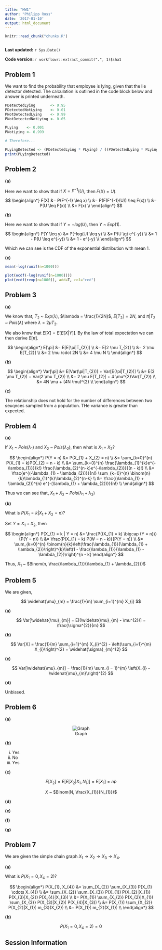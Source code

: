 ```yaml
---
title: "HW1"
author: "Philipp Ross"
date: '2017-01-10'
output: html_document
---
```


```r
knitr::read_chunk("chunks.R")
```

```r
```

**Last updated:** `r Sys.Date()`

**Code version:** `r workflowr::extract_commit(".", 1)$sha1`


## Problem 1

We want to find the probability that employee is lying, given that the lie detector detected. The calculation is outlined in the code block below and answer is printed underneath.

```r
PDetectedLying       <- 0.95
PDetectedNotLying    <- 0.01
PNotDetectedLying    <- 0.99
PNotDetectedNotLying <- 0.05

PLying    <- 0.001
PNotLying <- 0.999

# Therefore...

PLyingDetected <- (PDetectedLying * PLying) / ((PDetectedLying * PLying) + (PDetectedNotLying*PNotLying))
print(PLyingDetected)
```

## Problem 2

**(a)**

Here we want to show that if $X = F^{-1}(U)$, then $F(X) = U)$.

$$
\begin{align*}
F(X) &= P(F^{-1} \leq x)  \\
     &= P(F(F^{-1}(U)) \leq F(x)) \\  
     &= P(U \leq F(x))  \\
     &= F(x)  \\
\end{align*}
$$

**(b)**

Here we want to show that if $Y = -log(U)$, then $Y$ ~ $Exp(1)$.

$$
\begin{align*}
P(Y \leq y) &= P(-log(U) \leq y) \\
            &= P(U \gt e^{-y}) \\
            &= 1 - P(U \leq e^{-y}) \\
            &= 1 - e^{-y} \\
\end{align*}
$$

Which we can see is the CDF of the exponential distribution with mean 1.

**(c)**

```r
mean(-log(runif(n=1000)))

plot(ecdf(-log(runif(n=1000))))
plot(ecdf(rexp(n=1000)), add=T, col="red")
```

## Problem 3

**(a)**

We know that, $T_{2}$ ~ $Exp(\lambda)$, $\lambda = \frac{1}{2N}$, $E[T_{2}] = 2N$, and $\pi$|$T_{2}$ ~ $Pois(\lambda)$ where $\lambda = 2 \mu T_{2}$.

We also know that $E[X] = E[E[X|Y]]$. By the law of total expectation we can then derive $E[\pi]$.

$$
\begin{align*}
E[\pi] &= E[E[\pi|T_{2}]] \\
       &= E[2 \mu T_{2}]  \\
       &= 2 \mu E[T_{2}]  \\
       &= 2 \mu \cdot 2N  \\
       &= 4 \mu N \\
\end{align*}
$$

**(b)**

$$
\begin{align*}
Var[\pi] &= E[Var(\pi|T_{2})] + Var[E(\pi|T_{2})] \\
         &= E(2 \mu T_{2}) + Var(2 \mu T_{2}) \\
         &= 2 \mu E[T_{2}] + 4 \mu^{2}Var(T_{2}) \\
         &= 4N \mu + (4N \mu)^{2} \\
\end{align*}
$$

**(c)**

The relationship does not hold for the number of differences between two seuqnces sampled from a population. THe variance is greater than expected.

## Problem 4

**(a)**

If $X_{1}$ ~ $Pois(\lambda_{1})$ and $X_{2}$ ~ $Pois(\lambda_{2})$, then what is $X_{1} + X_{2}$?

$$
\begin{align*}
P(Y = n) &= P(X_{1} + X_{2} = n) \\
         &= \sum_{k=0}^{n} P(X_{1} = k)P(X_{2} = n - k) \\
         &= \sum_{k=0}^{n} \frac{\lambda_{1}^{k}e^{-\lambda_{1}}}{k!} \frac{\lambda_{2}^{n-k}e^{-\lambda_{2}}}{(n - k)!} \\
         &= \frac{e^{(-\lambda_{1} - \lambda_{2})}}{n!} \sum_{k=0}^{n} \binom{n}{k}\lambda_{1}^{k}\lambda_{2}^{n-k} \\
         &= \frac{(\lambda_{1} + \lambda_{2})^{n} e^{-(\lambda_{1} + \lambda_{2})}}{n!} \\
\end{align*}
$$

Thus we can see that, $X_{1} + X_{2}$ ~ $Pois(\lambda_{1} + \lambda_{2})$

**(b)**

What is $P(X_{1} = k | X_{1} + X_{2} = n)$?

Set $Y = X_{1} + X_{2}$, then

$$
\begin{align*}
P(X_{1} = k | Y = n) &= \frac{P((X_{1} = k) \bigcap (Y = n))}{P(Y = n)} \\
                     &= \frac{P(X_{1} = k) P(W = n - k)}{P(Y = n)} \\
                     &= \sum_{k=0}^{n} \binom{n}{k}\left(\frac{\lambda_{1}}{\lambda_{1} + \lambda_{2}}\right)^{k}\left(1 - \frac{\lambda_{1}}{\lambda_{1} - \lambda_{2}}\right)^{n - k}
\end{align*}
$$

Thus, $X_{1}$ ~ $Binom(n, \frac{\lambda_{1}}{\lambda_{1} + \lambda_{2}})$

## Problem 5

We are given,

$$
\widehat{\mu}_{m} = \frac{1}{m} \sum_{i=1}^{m} X_{i}
$$

**(a)**

$$
Var[\widehat{\mu}_{m}] = E[(\widehat{\mu}_{m} - \mu^{2})] = \frac{\sigma^{2}}{m}
$$

**(b)**

$$
Var[X] = \frac{1}{m} \sum_{i=1}^{m} X_{i}^{2} - \left(\sum_{i=1}^{m} X_{i}\right)^{2} = \widehat{\sigma}_{m}^{2}
$$

**(c)**

$$
Var[\widehat{\mu}_{m}] = \frac{1}{m} \sum_{i = 1}^{m} \left(X_{i} - \widehat{\mu}_{m}\right)^{2}
$$

**(d)**

Unbiased.

## Problem 6

**(a)**

<center>![Graph](graph.png)</center>


**(b)**

i. Yes
ii. No
iii. Yes


**(c)**

$$
E[X_{2}] = E[E[X_{2}|X_{1},N_{1}]] = E[X_{1}] = np
$$

<center>$X$ ~ $Binom(N, \frac{X_{1}}{N_{1}})$</center>

**(d)**


**(e)**


**(f)**


**(g)**

## Problem 7

We are given the simple chain graph $X_{1} \rightarrow X_{2} \rightarrow X_{3} \rightarrow X_{4}$.

**(a)**

What is $P(X_{1} = 0, X_{4} = 2)$?

$$
\begin{align*}
P(X_{1}, X_{4}) &= \sum_{X_{2}} \sum_{X_{3}} P(X_{1} \cdots X_{4}) \\
                &= \sum_{X_{2}} \sum_{X_{3}} P(X_{1}) P(X_{2}|X_{1}) P(X_{3}|X_{2}) P(X_{4}|X_{3}) \\
                &= P(X_{1}) \sum_{X_{2}} P(X_{2}|X_{1}) \sum_{X_{3}} P(X_{3}|X_{2}) P(X_{4}|X_{3}) \\
                &= P(X_{1}) \sum_{X_{2}} P(X_{2}|X_{1}) m_{3}(X_{2}) \\ 
                &= P(X_{1}) m_{2}(X_{1}) \\
\end{align*}
$$

**(b)**

$$
P(X_{1} = 0, X_{4} = 2) = 0
$$

## Session Information

```r
```
